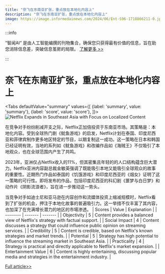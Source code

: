 ```yaml
---
title: "奈飞在东南亚扩张，重点放在本地化内容上"
description: "奈飞在东南亚扩张，重点放在本地化内容上"
image: https://image.informedainews.com/2024/06/Ent-S96-1718866211-0.jpg
---
```



:::info

“智闻AI“ 是由人工智能编撰的刊物集合，确保您只获得最有价值的信息，旨在助您消除信息差，突破信息茧房的局限。  [了解更多 >>](/)

:::

# 奈飞在东南亚扩张，重点放在本地化内容上


<Tabs
	defaultValue="summary"
	values={[
	{label: 'summary', value: 'summary'},
	{label: 'score', value: 'score'},
]}>
<TabItem value="summary">
<img
  src="https://image.informedainews.com/2024/06/Ent-S96-1718866211-0.jpg"
  alt="Netflix Expands in Southeast Asia with Focus on Localized Content"
/>



在竞争对手纷纷削减开支之际，Netflix正加倍投资于东南亚市场。其策略是：本地化内容。受到全球热门剧《鱿鱼游戏》的启发，Netflix计划在泰国、印度尼西亚和菲律宾制作更多地区特定的节目，以期复制这一成功。这一策略在日本和韩国已经证明有效，当地的系列如《鱿鱼游戏》和改编作品如《海贼王》不仅吸引了本地观众，也在全球范围内产生了共鸣。

2023年，亚洲仅占Netflix收入的11%，但其密集且年轻的的人口结构蕴含巨大潜力。Netflix亚洲内容副总裁金敏英强调了既能吸引本地又能吸引全球观众的故事的重要性。近期热门作品如泰国的《饥饿游戏》和印度尼西亚的《烟女》证明了这一策略的可行性。即将发布的作品，包括印度尼西亚的科幻剧《噩梦与白日梦》和动作片《阴影流浪者》，旨在进一步推动这一势头。

当竞争对手如迪士尼和亚马逊在内容创作和流媒体投资上缩减规模时，Netflix看到了扩张的机会，押注于本地化故事的普遍吸引力。这一举措不仅丰富了其内容，也加深了在充满增长潜力的地区的市場渗透。
</TabItem>
<TabItem value="score">
	| Scores     | Value   | Explanation |
	| -------- | ------- | ------- |
	| Objectivity  | 5    | Content provides a balanced view of Netflix's strategy with factual support.    |
	| Social Impact | 4     | Content discusses a strategy that could influence public opinion on streaming services.    |
	| Credibility    | 5    | Content is credible, based on Netflix's known strategies and market trends.    |
	| Potential    | 5    | Strategy has high potential to influence the streaming market in Southeast Asia.    |
	| Practicality    | 4    | Strategy is practical and directly applicable to Netflix's market expansion.    |
	| Entertainment Value    | 6    | Content is highly entertaining, discussing popular media and strategies in the entertainment industry.    |
</TabItem>
</Tabs>

[Full article>>](https://www.cnbeta.com.tw/articles/movie/1435284.htm)
